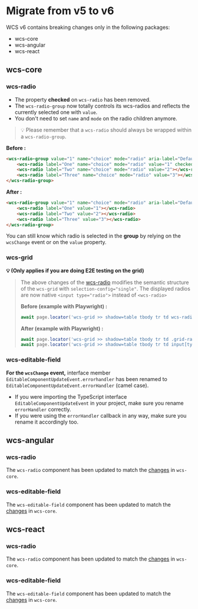 
<Meta title="Documentation/Migrations/v5 to v6"/>

# Migrate from v5 to v6

WCS v6 contains breaking changes only in the following packages:
- wcs-core
- wcs-angular
- wcs-react

## wcs-core

### wcs-radio

- The property **checked** on `wcs-radio` has been removed.
- The `wcs-radio-group` now totally controls its wcs-radios and reflects the currently selected one with `value`.
- You don't need to set `name` and `mode` on the radio children anymore. 

> 💡 Please remember that a `wcs-radio` should always be wrapped within a `wcs-radio-group`.

**Before :**  
```html
<wcs-radio-group value="1" name="choice" mode="radio" aria-label="Default radio group">
    <wcs-radio label="One" name="choice" mode="radio" value="1" checked></wcs-radio>
    <wcs-radio label="Two" name="choice" mode="radio" value="2"></wcs-radio>
    <wcs-radio label="Three" name="choice" mode="radio" value="3"></wcs-radio>
</wcs-radio-group>
```

**After :**  
```html
<wcs-radio-group value="1" name="choice" mode="radio" aria-label="Default radio group">
    <wcs-radio label="One" value="1"></wcs-radio>
    <wcs-radio label="Two" value="2"></wcs-radio>
    <wcs-radio label="Three" value="3"></wcs-radio>
</wcs-radio-group>
```

You can still know which radio is selected in the **group** by relying on the `wcsChange` event or on the `value` property. 

### wcs-grid

**💡 (Only applies if you are doing E2E testing on the grid)**  
> The above changes of the [wcs-radio](#wcs-radio) modifies the semantic structure of the `wcs-grid` with
> `selection-config="single"`. The displayed radios are now native `<input type="radio">` instead of `<wcs-radio>`
> 
> **Before (example with Playwright) :**  
> ```ts
> await page.locator('wcs-grid >> shadow=table tbody tr td wcs-radio');
> ```
> 
> **After (example with Playwright) :**  
> ```ts
> await page.locator('wcs-grid >> shadow=table tbody tr td .grid-radio'); // If you want the full div
> await page.locator('wcs-grid >> shadow=table tbody tr td input[type="radio"]'); // If you want the native input only
> ```

### wcs-editable-field

**For the `wcsChange` event,** interface member `EditableComponentUpdateEvent.errorhandler` has been renamed to `EditableComponentUpdateEvent.errorHandler` (camel case).
- If you were importing the TypeScript interface `EditableComponentUpdateEvent` in your project, make sure you rename `errorHandler` correctly.
- If you were using the `errorHandler` callback in any way, make sure you rename it accordingly too.


## wcs-angular

### wcs-radio

The `wcs-radio` component has been updated to match the [changes](#wcs-radio) in `wcs-core`.

### wcs-editable-field

The `wcs-editable-field` component has been updated to match the [changes](#wcs-editable-field) in `wcs-core`.

## wcs-react

### wcs-radio

The `wcs-radio` component has been updated to match the [changes](#wcs-radio) in `wcs-core`.

### wcs-editable-field

The `wcs-editable-field` component has been updated to match the [changes](#wcs-editable-field) in `wcs-core`.
